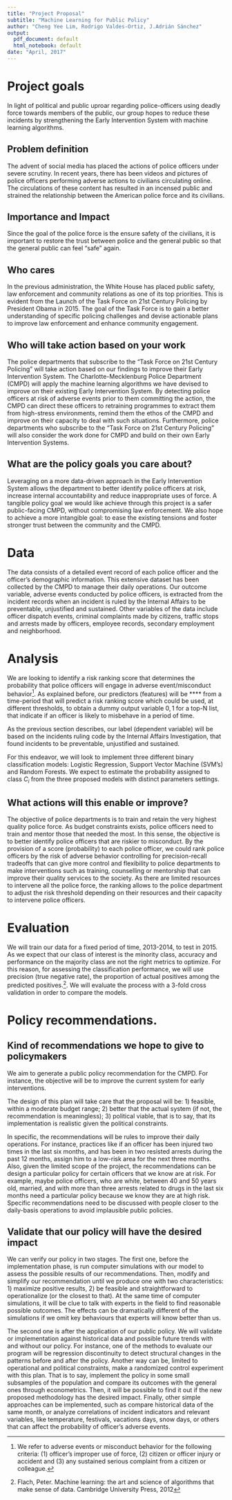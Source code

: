 ---
title: "Project Proposal"
subtitle: "Machine Learning for Public Policy"
author: "Cheng Yee Lim, Rodrigo Valdes-Ortiz, J.Adrián Sánchez"
output:
  pdf_document: default
  html_notebook: default
date: "April, 2017"
---

# Project goals
In light of political and public uproar regarding police-officers using deadly force towards members of the public, our group hopes to reduce these incidents by strengthening the Early Intervention System with machine learning algorithms. 

## Problem definition
The advent of social media has placed the actions of police officers under severe scrutiny. In recent years, there has been videos and pictures of police officers performing adverse actions to civilians circulating online. The circulations of these content has resulted in an incensed public and strained the relationship between the American police force and its civilians.  

## Importance and Impact
Since the goal of the police force is the ensure safety of the civilians, it is important to restore the trust between police and the general public so that the general public can feel "safe" again. 

## Who cares
In the previous administration, the White House has placed public safety, law enforcement and community relations as one of its top priorities. This is evident from the Launch of the Task Force on 21st Century Policing by President Obama in 2015. The goal of the Task Force is to gain a better understanding of specific policing challenges and devise actionable plans to improve law enforcement and enhance community engagement. 

## Who will take action based on your work
The police departments that subscribe to the "Task Force on 21st Century Policing" will take action based on our findings to improve their Early Intervention System. The Charlotte-Mecklenburg Police Department (CMPD) will apply the machine learning algorithms we have devised to improve on their existing Early Intervention System. By detecting police officers at risk of adverse events prior to them committing the action, the CMPD can direct these officers to retraining programmes to extract them from high-stress environments, remind them the ethos of the CMPD and improve on their capacity to deal with such situations. Furthermore, police departments who subscribe to the "Task Force on 21st Century Policing" will also consider the work done for CMPD and build on their own Early Intervention Systems. 

## What are the policy goals you care about?
Leveraging on a more data-driven approach in the Early Intervention System allows the department to better identify police officers at risk, increase internal accountability and reduce inappropriate uses of force. A tangible policy goal we would like achieve through this project is a safer public-facing CMPD, without compromising law enforcement. We also hope to achieve a more intangible goal: to ease the existing tensions and foster stronger trust between the community and the CMPD. 

# Data
The data consists of a detailed event record of each police officer and the officer's demographic information. This extensive dataset has been collected by the CMPD to manage their daily operations. Our outcome variable, adverse events conducted by police officers, is extracted from the incident records when an incident is ruled by the Internal Affairs to be preventable, unjustified and sustained. Other variables of the data include officer dispatch events, criminal complaints made by citizens, traffic stops and arrests made by officers, employee records, secondary employment and neighborhood. 

# Analysis
We are looking to identify a risk ranking score that determines the probability that police officers will engage in adverse event/misconduct behavior^[We refer to adverse events or misconduct behavior for the following criteria: (1) officer's improper use of force, (2) citizen or officer injury or accident and (3) any sustained serious complaint from a citizen or colleague.]. As explained before, our predictors (features) will be **** from a time-period that will predict a risk ranking score which could be used, at different thresholds, to obtain a dummy output variable ${0,1}$ for a top-N list, that indicate if an officer is likely to misbehave in a period of time. 

As the previous section describes, our label (dependent variable) will be based on the incidents ruling code by the Internal Affairs Investigation, that found incidents to be preventable, unjustified and sustained. 

For this endeavor, we will look to implement three different binary classification models: Logistic Regression, Support Vector Machine (SVM's) and Random Forests. We expect to estimate the probability assigned to class $C_i$ from the three proposed models with distinct parameters settings. 

## What actions will this enable or improve?
The objective of police departments is to train and retain the very highest quality police force. As budget constraints exists, police officers need to train and mentor those that needed the most. In this sense, the objective is to better identify police officers that are riskier to misconduct. By the provision of a score (probability) to each police officer, we could rank police officers by the risk of adverse behavior controlling for precision-recall tradeoffs that can give more control and flexibility to police departments to make interventions such as training, counselling or mentorship that can improve their quality services to the society.
As there are limited resources to intervene all the police force, the ranking allows to the police department to adjust the risk threshold depending on their resources and their capacity to intervene police officers.

# Evaluation
We will train our data for a fixed period of time, 2013-2014, to test in 2015. As we expect that our class of interest is the minority class, accuracy and performance on the majority class are not the right metrics to optimize. For this reason, for assessing the classification performance, we will use precision (true negative rate), the proportion of actual positives among the predicted positives.^[Flach, Peter. Machine learning: the art and science of algorithms that make sense of data. Cambridge University Press, 2012]. We will evaluate the process with a 3-fold cross validation in order to compare the models.

# Policy recommendations.

## Kind of recommendations we hope to give to policymakers
We aim to generate a public policy recommendation for the CMPD. For instance, the objective will be to improve the current system for early interventions. 

The design of this plan will take care that the proposal will be: 1) feasible, within a moderate budget range; 2) better that the actual system (if not, the recommendation is meaningless); 3) political viable, that is to say, that its implementation is realistic given the political constraints.

In specific, the recommendations will be rules to improve their daily operations. For instance, practices like if an officer has been injured two times in the last six months, and has been in two resisted arrests during the past 12 months, assign him to a low-risk area for the next three months. Also, given the limited scope of the project, the recommendations can be design a particular policy for certain officers that we know are at risk. For example, maybe police officers, who are white, between 40 and 50 years old, married, and with more than three arrests related to drugs in the last six months need a particular policy because we know they are at high risk. Specific recommendations need to be discussed with people closer to the daily-basis operations to avoid implausible public policies.

## Validate that our policy will have the desired impact

We can verify our policy in two stages. The first one, before the implementation phase, is run computer simulations with our model to assess the possible results of our recommendations. Then, modify and simplify our recommendation until we produce one with two characteristics: 1) maximize positive results, 2) be feasible and straightforward to operationalize (or the closest to that). At the same time of computer simulations, it will be clue to talk with experts in the field to find reasonable possible outcomes. The effects can be dramatically different of the simulations if we omit key behaviours that experts will know better than us.

The second one is after the application of our public policy. We will validate or implementation against historical data and possible future trends with and without our policy. For instance, one of the methods to evaluate our program will be regression discontinuity to detect structural changes in the patterns before and after the policy. Another way can be, limited to operational and political constraints, make a randomized control experiment with this plan. That is to say, implement the policy in some small subsamples of the population and compare its outcomes with the general ones through econometrics. Then, it will be possible to find it out if the new proposed methodology has the desired impact. Finally, other simple approaches can be implemented, such as compare historical data of the same month, or analyze correlations of incident indicators and relevant variables, like temperature, festivals, vacations days, snow days, or others that can affect the probability of officer's adverse events.